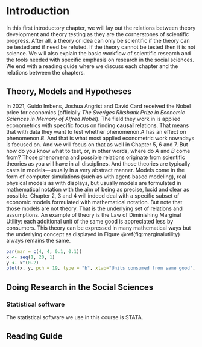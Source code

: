 # Introduction

In this first introductory chapter, we will lay out the relations between theory development and theory testing as they are the cornerstones of scientific progress. After all, a theory or idea can only be scientific if the theory can be tested and if need be refuted. If the theory cannot be tested then it is not science. We will also explain the basic workflow of scientific research and the tools needed with specific emphasis on research in the social sciences. We end with a reading guide where we discuss each chapter and the relations between the chapters.

## Theory, Models and Hypotheses

In 2021, Guido Imbens, Joshua Angrist and David Card received the Nobel price for economics (officially *The Sveriges Riksbank Prize in Economic Sciences in Memory of Alfred Nobel*). The field they work in is applied econometrics with specific focus on finding **causal** relations. That means that with data they want to test whether phenomenon $A$ has an effect on phenomenon $B$. And that is what most applied econometric work nowadays is focused on. And we will focus on that as well in Chapter 5, 6 and 7. But how do you know what to test, or, in other words, where do $A$ and $B$ come from? Those phenomena and possible relations originate from scientific theories as you will have in all disciplines. And those theories are typically casts in models---usually in a very abstract manner. Models come in the form of computer simulations (such as with agent-based modeling), real physical models as with displays, but usually models are formulated in mathematical notation with the aim of being as precise, lucid and clear as possible. Chapter 2, 3 and 4 will indeed deal with a specific subset of economic models formulated with mathematical notation. But note that those models are not theory. That is the underlying set of relations and assumptions. An example of theory is the Law of Diminishing Marginal Utility: each additional unit of the same good is appreciated less by consumers. This theory can be expressed in many mathematical ways but the underlying concept as displayed in Figure \@ref(fig:marginalutility) always remains the same.


```r
par(mar = c(4, 4, 0.1, 0.1))
x <- seq(1, 20, 1)
y <- x^(0.2)
plot(x, y, pch = 19, type = "b", xlab="Units consumed from same good", ylab="Utility", yaxt='n')
```

## Doing Research in the Social Sciences

### Statistical software

The statistical software we use in this course is STATA. 

## Reading Guide
